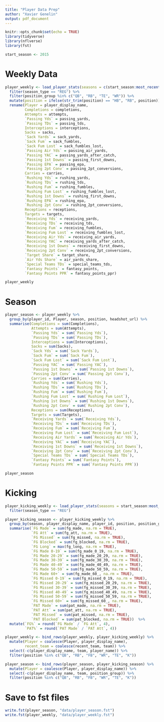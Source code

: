 ```yaml
---
title: "Player Data Prep"
author: "Xavier Genelin"
output: pdf_document
---
```


```r
knitr::opts_chunk$set(echo = TRUE)
library(tidyverse)
library(nflverse)
library(fst)
```


```r
start_season <- 2015
```

# Weekly Data

```r
player_weekly <- load_player_stats(seasons = c(start_season:most_recent_season()), stat_type = "offense") %>%
  filter(season_type == "REG") %>%
  filter(position_group %in% c("QB", "RB", "TE", "WR")) %>%
  mutate(position = ifelse(str_trim(position) == "HB", "RB", position)) %>%
  rename(Player = player_display_name,
         Completions = completions,
         Attempts = attempts,
         `Passing Yds` = passing_yards,
         `Passing TDs` = passing_tds,
         Interceptions = interceptions,
         Sacks = sacks,
         `Sack Yards` = sack_yards,
         `Sack Fum` = sack_fumbles,
         `Sack Fum Lost` = sack_fumbles_lost,
         `Passing Air Yds` = passing_air_yards,
         `Passing YAC` = passing_yards_after_catch,
         `Passing 1st Downs` = passing_first_downs,
         `Passing EPA` = passing_epa,
         `Passing 2pt Conv` = passing_2pt_conversions,
         Carries = carries,
         `Rushing Yds` = rushing_yards,
         `Rushing TDs` = rushing_tds,
         `Rushing Fum` = rushing_fumbles,
         `Rushing Fum Lost` = rushing_fumbles_lost,
         `Rushing 1st Downs` = rushing_first_downs,
         `Rushing EPA` = rushing_epa,
         `Rushing 2pt Conv` = rushing_2pt_conversions,
         Receptions = receptions,
         Targets = targets,
         `Receiving Yds` = receiving_yards,
         `Receiving TDs` = receiving_tds,
         `Receiving Fum` = receiving_fumbles,
         `Receiving Fum Lost` = receiving_fumbles_lost,
         `Receiving Air Yds` = receiving_air_yards,
         `Receiving YAC` = receiving_yards_after_catch,
         `Receiving 1st Downs` = receiving_first_downs,
         `Receiving 2pt Conv` = receiving_2pt_conversions,
         `Target Share` = target_share,
         `Air Yds Share` = air_yards_share,
         `Special Teams TDs` = special_teams_tds,
         `Fantasy Points` = fantasy_points,
         `Fantasy Points PPR` = fantasy_points_ppr)

player_weekly
```

# Season

```r
player_season <- player_weekly %>%
  group_by(player_id, Player, season, position, headshot_url) %>%
  summarise(Completions = sum(Completions),
            Attempts = sum(Attempts),
            `Passing Yds` = sum(`Passing Yds`),
            `Passing TDs` = sum(`Passing TDs`),
            Interceptions = sum(Interceptions),
            Sacks = sum(Sacks),
            `Sack Yds` = sum(`Sack Yards`),
            `Sack Fum` = sum(`Sack Fum`),
            `Sack Fum Lost` = sum(`Sack Fum Lost`),
            `Passing YAC` = sum(`Passing YAC`),
            `Passing 1st Downs` = sum(`Passing 1st Downs`),
            `Passing 2pt Conv` = sum(`Passing 2pt Conv`),
            Carries = sum(Carries),
            `Rushing Yds` = sum(`Rushing Yds`),
            `Rushing TDs` = sum(`Rushing TDs`),
            `Rushing Fum` = sum(`Rushing Fum`),
            `Rushing Fum Lost` = sum(`Rushing Fum Lost`),
            `Rushing 1st Downs` = sum(`Rushing 1st Downs`),
            `Rushing 2pt Conv` = sum(`Rushing 2pt Conv`),
            Receptions = sum(Receptions),
            Targets = sum(Targets),
            `Receiving Yards` = sum(`Receiving Yds`),
            `Receiving TDs` = sum(`Receiving TDs`),
            `Receiving Fum` = sum(`Receiving Fum`),
            `Receiving Fum Lost` = sum(`Receiving Fum Lost`),
            `Receiving Air Yards` = sum(`Receiving Air Yds`),
            `Receiving YAC` = sum(`Receiving YAC`),
            `Receiving 1st Downs` = sum(`Receiving 1st Downs`),
            `Receiving 2pt Conv` = sum(`Receiving 2pt Conv`),
            `Special Teams TDs` = sum(`Special Teams TDs`),
            `Fantasy Points` = sum(`Fantasy Points`),
            `Fantasy Points PPR` = sum(`Fantasy Points PPR`))

player_season
```

# Kicking
```r
player_kicking_weekly <- load_player_stats(seasons = start_season:most_recent_season(), stat_type = "kicking") %>%
  filter(season_type == "REG")
```

```r
player_kicking_season <- player_kicking_weekly %>%
  group_by(season, player_display_name, player_id, position, position_group, team) %>%
  summarise(`FG Made` = sum(fg_made, na.rm = TRUE),
            `FG Att` = sum(fg_att, na.rm = TRUE),
            `FG Missed` = sum(fg_missed, na.rm = TRUE),
            `FG Blocked` = sum(fg_blocked, na.rm = TRUE),
            `FG Long` = max(fg_long, na.rm = TRUE),
            `FG Made 0-19` = sum(fg_made_0_19, na.rm = TRUE),
            `FG Made 20-29` = sum(fg_made_20_29, na.rm = TRUE),
            `FG Made 30-39` = sum(fg_made_30_39, na.rm = TRUE),
            `FG Made 40-49` = sum(fg_made_40_49, na.rm = TRUE),
            `FG Made 50-59` = sum(fg_made_50_59, na.rm = TRUE),
            `FG Made 60+` = sum(fg_made_60_, na.rm = TRUE),
            `FG Missed 0-19` = sum(fg_missed_0_19, na.rm = TRUE),
            `FG Missed 20-29` = sum(fg_missed_20_29, na.rm = TRUE),
            `FG Missed 30-39` = sum(fg_missed_30_39, na.rm = TRUE),
            `FG Missed 40-49` = sum(fg_missed_40_49, na.rm = TRUE),
            `FG Missed 50-59` = sum(fg_missed_50_59, na.rm = TRUE),
            `FG Missed 60+` = sum(fg_missed_60_, na.rm = TRUE),
            `PAT Made` = sum(pat_made, na.rm = TRUE),
            `PAT Att` = sum(pat_att, na.rm = TRUE),
            `PAT Missed` = sum(pat_missed, na.rm = TRUE),
            `PAT Blocked` = sum(pat_blocked, na.rm = TRUE))  %>%
  mutate(`FG%` = round(`FG Made` / `FG Att`, 4),
         `PAT%` = round(`PAT Made` / `PAT Att`, 4))
```

```r
player_weekly <- bind_rows(player_weekly, player_kicking_weekly) %>%
  mutate(Player = coalesce(Player, player_display_name),
         recent_team = coalesce(recent_team, team)) %>%
  select(-c(player_display_name, team, player_name)) %>%
  filter(position %in% c("QB", "RB", "FB", "WR", "TE", "K"))

player_season <- bind_rows(player_season, player_kicking_season) %>%
  mutate(Player = coalesce(Player, player_display_name)) %>%
  select(-c(player_display_name, team, position_group)) %>%
  filter(position %in% c("QB", "RB", "FB", "WR", "TE", "K"))
```

# Save to fst files

```r
write.fst(player_season, "data/player_season.fst")
write.fst(player_weekly, "data/player_weekly.fst")
```